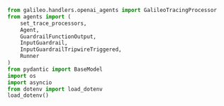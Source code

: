 ```python Python
from galileo.handlers.openai_agents import GalileoTracingProcessor
from agents import (
    set_trace_processors,
    Agent,
    GuardrailFunctionOutput,
    InputGuardrail,
    InputGuardrailTripwireTriggered,
    Runner
)
from pydantic import BaseModel
import os
import asyncio
from dotenv import load_dotenv
load_dotenv()
```